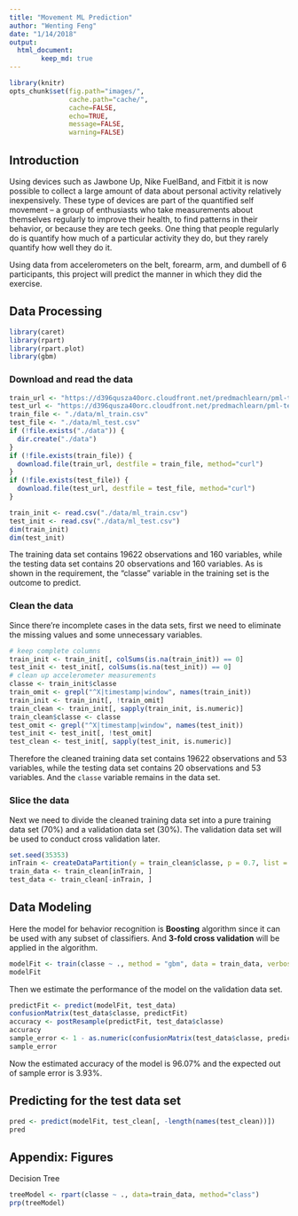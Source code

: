 ```yaml
---
title: "Movement ML Prediction"
author: "Wenting Feng"
date: "1/14/2018"
output: 
  html_document:
        keep_md: true
---
```


```r
library(knitr)
opts_chunk$set(fig.path="images/",
               cache.path="cache/",
               cache=FALSE,
               echo=TRUE,
               message=FALSE,
               warning=FALSE)  
```

## Introduction

Using devices such as Jawbone Up, Nike FuelBand, and Fitbit it is now possible to collect a large amount of data about personal activity relatively inexpensively. These type of devices are part of the quantified self movement – a group of enthusiasts who take measurements about themselves regularly to improve their health, to find patterns in their behavior, or because they are tech geeks. One thing that people regularly do is quantify how much of a particular activity they do, but they rarely quantify how well they do it.

Using data from accelerometers on the belt, forearm, arm, and dumbell of 6 participants, this project will predict the manner in which they did the exercise. 

## Data Processing

```r
library(caret)
library(rpart)
library(rpart.plot)
library(gbm)
```

### Download and read the data

```r
train_url <- "https://d396qusza40orc.cloudfront.net/predmachlearn/pml-training.csv"
test_url <- "https://d396qusza40orc.cloudfront.net/predmachlearn/pml-testing.csv"
train_file <- "./data/ml_train.csv"
test_file <- "./data/ml_test.csv"
if (!file.exists("./data")) {
  dir.create("./data")
}
if (!file.exists(train_file)) {
  download.file(train_url, destfile = train_file, method="curl")
}
if (!file.exists(test_file)) {
  download.file(test_url, destfile = test_file, method="curl")
}
```

```r
train_init <- read.csv("./data/ml_train.csv")
test_init <- read.csv("./data/ml_test.csv")
dim(train_init)
dim(test_init)
```

The training data set contains 19622 observations and 160 variables, while the testing data set contains 20 observations and 160 variables. As is shown in the requirement, the "classe" variable in the training set is the outcome to predict.

### Clean the data

Since there're incomplete cases in the data sets, first we need to eliminate the missing values and some unnecessary variables. 

```r
# keep complete columns
train_init <- train_init[, colSums(is.na(train_init)) == 0]
test_init <- test_init[, colSums(is.na(test_init)) == 0]
# clean up accelerometer measurements
classe <- train_init$classe
train_omit <- grepl("^X|timestamp|window", names(train_init))
train_init <- train_init[, !train_omit]
train_clean <- train_init[, sapply(train_init, is.numeric)]
train_clean$classe <- classe
test_omit <- grepl("^X|timestamp|window", names(test_init))
test_init <- test_init[, !test_omit]
test_clean <- test_init[, sapply(test_init, is.numeric)]
```

Therefore the cleaned training data set contains 19622 observations and 53 variables, while the testing data set contains 20 observations and 53 variables. And the `classe` variable remains in the data set. 

### Slice the data

Next we need to divide the cleaned training data set into a pure training data set (70%) and a validation data set (30%). The validation data set will be used to conduct cross validation later.

```r
set.seed(35353) 
inTrain <- createDataPartition(y = train_clean$classe, p = 0.7, list = FALSE)
train_data <- train_clean[inTrain, ]
test_data <- train_clean[-inTrain, ]
```

## Data Modeling

Here the model for behavior recognition is **Boosting** algorithm since it can be used with any subset of classifiers. And **3-fold cross validation** will be applied in the algorithm. 

```r
modelFit <- train(classe ~ ., method = "gbm", data = train_data, verbose = F, trControl = trainControl(method = "cv", number = 3))
modelFit
```

Then we estimate the performance of the model on the validation data set. 

```r
predictFit <- predict(modelFit, test_data)
confusionMatrix(test_data$classe, predictFit)
accuracy <- postResample(predictFit, test_data$classe)
accuracy
sample_error <- 1 - as.numeric(confusionMatrix(test_data$classe, predictFit)$overall[1])
sample_error
```

Now the estimated accuracy of the model is 96.07% and the expected out of sample error is 3.93%.

## Predicting for the test data set

```r
pred <- predict(modelFit, test_clean[, -length(names(test_clean))])
pred
```

## Appendix: Figures

Decision Tree

```r
treeModel <- rpart(classe ~ ., data=train_data, method="class")
prp(treeModel) 
```
